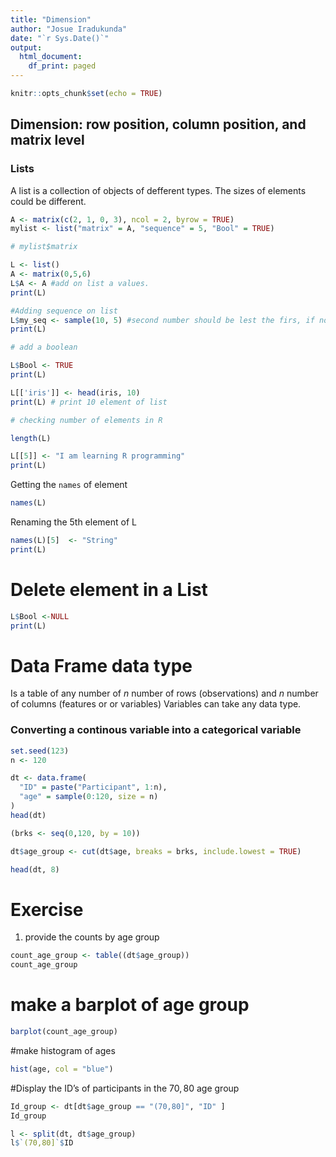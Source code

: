 ```yaml
---
title: "Dimension"
author: "Josue Iradukunda"
date: "`r Sys.Date()`"
output:
  html_document:
    df_print: paged
---
```


```r
knitr::opts_chunk$set(echo = TRUE)
```

## Dimension: row position, column position, and matrix level

### Lists

A list is a collection of objects of defferent types. The sizes of elements could be different.

```r
A <- matrix(c(2, 1, 0, 3), ncol = 2, byrow = TRUE)
mylist <- list("matrix" = A, "sequence" = 5, "Bool" = TRUE)

# mylist$matrix
```
```r
L <- list()
A <- matrix(0,5,6)
L$A <- A #add on list a values.
print(L)

#Adding sequence on list
L$my_seq <- sample(10, 5) #second number should be lest the firs, if not its return error.
print(L)

# add a boolean

L$Bool <- TRUE
print(L)

L[['iris']] <- head(iris, 10)
print(L) # print 10 element of list

# checking number of elements in R

length(L)

L[[5]] <- "I am learning R programming"
print(L)
```

Getting the `names` of element
```r
names(L)

```
Renaming the 5th element of L
```r
names(L)[5]  <- "String"
print(L)
```
# Delete element in a List 
```r
L$Bool <-NULL
print(L)
```
# Data Frame data type

Is a table of any number of $n$ number of rows (observations) and $n$ number of columns (features or or variables) Variables can take any data type.

### Converting a continous variable into a categorical variable

```r
set.seed(123)
n <- 120

dt <- data.frame(
  "ID" = paste("Participant", 1:n),
  "age" = sample(0:120, size = n)
)
head(dt)

```
```r
(brks <- seq(0,120, by = 10))

dt$age_group <- cut(dt$age, breaks = brks, include.lowest = TRUE)

head(dt, 8)
```

# Exercise
1. provide the counts by age group

```r
count_age_group <- table((dt$age_group))
count_age_group
```
# make a barplot of age group
```r
barplot(count_age_group)
```
#make histogram of ages 

```r
hist(age, col = "blue")

```
#Display the ID's of participants in the $70,80$ age group

```r
Id_group <- dt[dt$age_group == "(70,80]", "ID" ]
Id_group
```
```r
l <- split(dt, dt$age_group)
l$`(70,80]`$ID  
```

